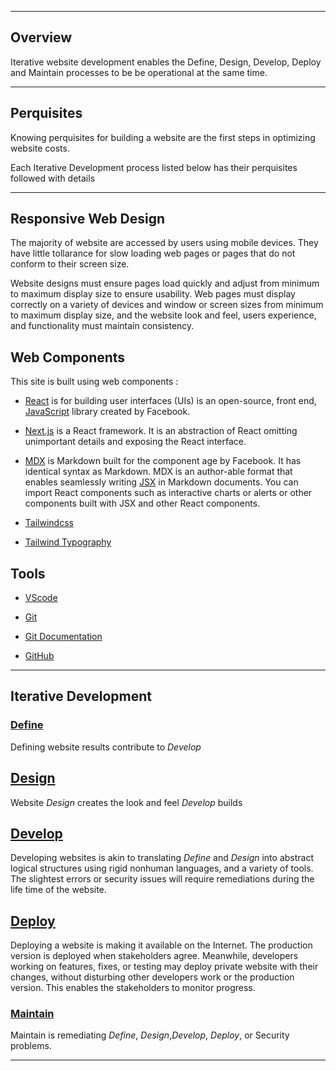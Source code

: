 
---

## Overview

<p>
    <div>
    <article className="
    max-w-prose
    prose prose-lg
    box-border h max-w-prose
    border-none
    py-3
    
    bg-yellow-200
    text-center max-w-prose
    text-black
    font-bold
    leading-tight
    rounded-lg
    ">

Work in Progress V 0.1.9 xxx and then some more Condimentum Donec sed odio dui. Donec ullamcorper nulla non metus auctor fringilla. Integer posuere erat a ante venenatis dapibus posuere velit aliquet. Etiam porta sem malesuada magna mollis euismod. Vestibulum id ligula porta felis euismod semper.


</article>
</div>
</p>

Creating websites is difficult, complex, time consuming, and expensive.

> Some times companies may have little interest in how their websites are constructed, as long as they have the features and functionality needed to satisfy their target market. The cost of errors and security remediations during the life time of the website, may cost a magnitude more money than website development costs.

This website is about optimizing website project life time costs. It describes developing websites using Iterative Development. It is also about design for mobile.

The majority of website are accessed by users using mobile devices. They have little tolerance for slow loading web pages or pages that do not conform to their screen size.





<Image src="/IterativeDev.png" width={455} height={455} />

Iterative website development enables the Define, Design, Develop, Deploy and Maintain processes to be be operational at the same time.

---

## Perquisites

Knowing  perquisites for building a website are the first steps in optimizing website costs. 

Each Iterative Development process listed below has their perquisites  followed with details

---

## Responsive Web Design

The majority of website are accessed by users using mobile devices. They have little tollarance for slow loading web pages or pages that do not conform to their screen size.

Website designs must ensure pages load quickly and adjust from minimum to maximum display size to ensure usability. Web pages must display correctly on a variety of devices and window or screen sizes from minimum to maximum display size, and the website look and feel, users experience, and functionality must maintain consistency.

## Web Components
 
This site is built using web components :

- [React](https://reactjs.org/) is for building user interfaces (UIs) is an open-source, front end, [JavaScript](https://developer.mozilla.org/en-US/docs/Web/JavaScript) library created by Facebook. 

- [Next.js](https://nextjs.org) is a React framework.  It is an abstraction of React omitting unimportant details and exposing the React interface.

- [MDX](https://mdxjs.com) is Markdown built for the component age by Facebook. It has identical syntax as Markdown. MDX is an author-able format that enables seamlessly writing [JSX](https://reactjs.org/docs/introducing-jsx.html) in Markdown documents. You can import React components such as interactive charts or alerts or other components built with JSX and other React components.


- [Tailwindcss](https://tailwindcss.com)

- [Tailwind Typography](https://github.com/tailwindlabs/tailwindcss-typography)


## Tools

- [VScode](https://code.visualstudio.com)

- [Git](https://git-scm.com)

- [Git Documentation](https://git-scm.com/doc)

- [GitHub](https://github.com)


---

## Iterative Development

### [Define](Iterative/Define/define)

Defining website results contribute to *Develop*


## [Design](Iterative/Design/design)

Website *Design* creates the look and feel *Develop* builds 


## [Develop](Iterative/Develop/develop)

Developing websites is akin to translating *Define* and *Design* into abstract logical structures using rigid nonhuman languages, and a variety of tools. The slightest errors or security issues will require remediations during the life time of the website.


## [Deploy](Iterative/Deploy/deploy)

Deploying a website is making it available on the Internet. The production version is deployed when stakeholders agree. Meanwhile, developers working on features, fixes, or testing may deploy private website with their changes, without disturbing other developers work or the production version. This enables the stakeholders to monitor progress.


 ### [Maintain](Iterative/Maintain/maintain)

Maintain is remediating *Define*, *Design*,*Develop*, *Deploy*, or Security problems.

---